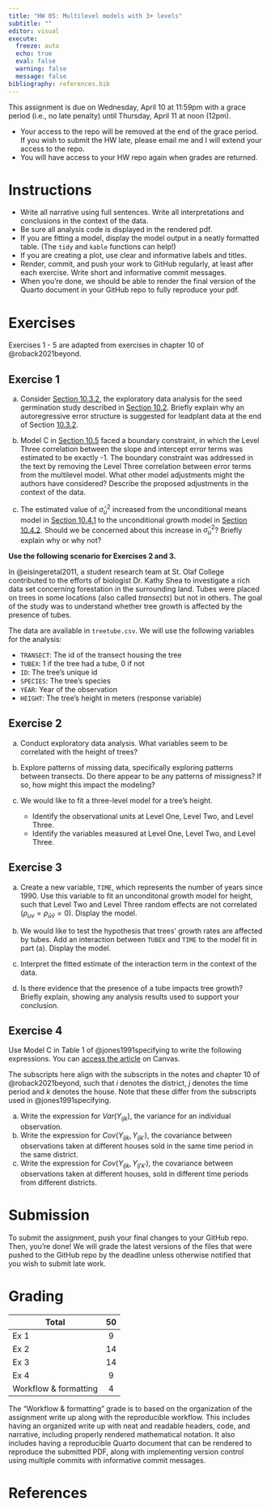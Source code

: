 ```yaml
---
title: "HW 05: Multilevel models with 3+ levels"
subtitle: ""
editor: visual
execute:
  freeze: auto
  echo: true
  eval: false
  warning: false
  message: false
bibliography: references.bib
---
```


::: callout-important
This assignment is due on Wednesday, April 10 at 11:59pm with a grace period (i.e., no late penalty) until Thursday, April 11 at noon (12pm).

-   Your access to the repo will be removed at the end of the grace period. If you wish to submit the HW late, please email me and I will extend your access to the repo.
-   You will have access to your HW repo again when grades are returned.
:::

# Instructions

-   Write all narrative using full sentences. Write all interpretations and conclusions in the context of the data.
-   Be sure all analysis code is displayed in the rendered pdf.
-   If you are fitting a model, display the model output in a neatly formatted table. (The `tidy` and `kable` functions can help!)
-   If you are creating a plot, use clear and informative labels and titles.
-   Render, commit, and push your work to GitHub regularly, at least after each exercise. Write short and informative commit messages.
-   When you’re done, we should be able to render the final version of the Quarto document in your GitHub repo to fully reproduce your pdf.

# Exercises

::: callout-note
Exercises 1 - 5 are adapted from exercises in chapter 10 of @roback2021beyond.
:::

## Exercise 1

a.  Consider [Section 10.3.2](https://bookdown.org/roback/bookdown-BeyondMLR/ch-3level.html#explore3v2), the exploratory data analysis for the seed germination study described in [Section 10.2](https://bookdown.org/roback/bookdown-BeyondMLR/ch-3level.html#cs:seeds). Briefly explain why an autoregressive error structure is suggested for leadplant data at the end of Section [10.3.2](https://bookdown.org/roback/bookdown-BeyondMLR/ch-3level.html#explore3v2). <!--# Ex 6 in Sec 10.11.1-->

b.  Model C in [Section 10.5](https://bookdown.org/roback/bookdown-BeyondMLR/ch-3level.html#sec:boundary) faced a boundary constraint, in which the Level Three correlation between the slope and intercept error terms was estimated to be exactly -1. The boundary constraint was addressed in the text by removing the Level Three correlation between error terms from the multilevel model. What other model adjustments might the authors have considered? Describe the proposed adjustments in the context of the data. <!--# Ex 11 in Sec 10.11.1-->

c.  The estimated value of $\hat{\sigma}_u^2$ increased from the unconditional means model in [Section 10.4.1](https://bookdown.org/roback/bookdown-BeyondMLR/ch-3level.html#unconditional-means) to the unconditional growth model in [Section 10.4.2](https://bookdown.org/roback/bookdown-BeyondMLR/ch-3level.html#unconditional-growth). Should we be concerned about this increase in $\hat{\sigma}^2_u$? Briefly explain why or why not? <!--# Ex 9 Sec 10.11.1-->

::: callout-note
**Use the following scenario for Exercises 2 and 3.**

In @eisingeretal2011, a student research team at St. Olaf College contributed to the efforts of biologist Dr. Kathy Shea to investigate a rich data set concerning forestation in the surrounding land. Tubes were placed on trees in some locations (also called *transects*) but not in others. The goal of the study was to understand whether tree growth is affected by the presence of tubes.

The data are available in `treetube.csv`. We will use the following variables for the analysis:

-   `TRANSECT`: The id of the transect housing the tree
-   `TUBEX`: 1 if the tree had a tube, 0 if not
-   `ID`: The tree’s unique id
-   `SPECIES`: The tree’s species
-   `YEAR`: Year of the observation
-   `HEIGHT`: The tree’s height in meters (response variable)
:::

## Exercise 2

<!--# From Ex 1 of Sec 10.11.2-->

a.  Conduct exploratory data analysis. What variables seem to be correlated with the height of trees?

b.  Explore patterns of missing data, specifically exploring patterns between transects. Do there appear to be any patterns of missigness? If so, how might this impact the modeling?

c.  We would like to fit a three-level model for a tree’s height.

    -   Identify the observational units at Level One, Level Two, and Level Three.
    -   Identify the variables measured at Level One, Level Two, and Level Three.

## Exercise 3

<!--# From Ex 1 of Sec 10.11.2-->

a.  Create a new variable, `TIME`, which represents the number of years since 1990. Use this variable to fit an unconditonal growth model for height, such that Level Two and Level Three random effects are not correlated ($\rho_{uv} = \rho_{\tilde{u}\tilde{v}} = 0$). Display the model.

b.  We would like to test the hypothesis that trees’ growth rates are affected by tubes. Add an interaction between `TUBEX` and `TIME` to the model fit in part (a). Display the model.

c.  Interpret the fitted estimate of the interaction term in the context of the data.

d.  Is there evidence that the presence of a tube impacts tree growth? Briefly explain, showing any analysis results used to support your conclusion.

## Exercise 4

Use Model C in Table 1 of @jones1991specifying to write the following expressions. You can [access the article](https://canvas.duke.edu/courses/25310/files/folder/journal-articles?preview=1096423) on Canvas.

::: callout-note
The subscripts here align with the subscripts in the notes and chapter 10 of @roback2021beyond, such that $i$ denotes the district, $j$ denotes the time period and $k$ denotes the house. Note that these differ from the subscripts used in @jones1991specifying.
:::

a.  Write the expression for $Var(Y_{ijk})$, the variance for an individual observation.
b.  Write the expression for $Cov(Y_{ijk}, Y_{ijk'})$, the covariance between observations taken at different houses sold in the same time period in the same district.
c.  Write the expression for $Cov(Y_{ijk}, Y_{ij'k'})$, the covariance between observations taken at different houses, sold in different time periods from different districts.

# Submission

To submit the assignment, push your final changes to your GitHub repo. Then, you're done! We will grade the latest versions of the files that were pushed to the GitHub repo by the deadline unless otherwise notified that you wish to submit late work.

# Grading

| **Total**             | **50** |
|-----------------------|:------:|
| Ex 1                  |   9    |
| Ex 2                  |   14   |
| Ex 3                  |   14   |
| Ex 4                  |   9    |
| Workflow & formatting |   4    |

The "Workflow & formatting" grade is to based on the organization of the assignment write up along with the reproducible workflow. This includes having an organized write up with neat and readable headers, code, and narrative, including properly rendered mathematical notation. It also includes having a reproducible Quarto document that can be rendered to reproduce the submitted PDF, along with implementing version control using multiple commits with informative commit messages.

# References
